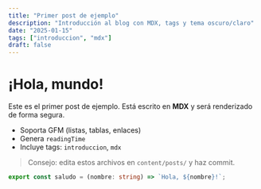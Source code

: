```yaml
---
title: "Primer post de ejemplo"
description: "Introducción al blog con MDX, tags y tema oscuro/claro"
date: "2025-01-15"
tags: ["introduccion", "mdx"]
draft: false
---
```


# ¡Hola, mundo!

Este es el primer post de ejemplo. Está escrito en **MDX** y será renderizado de forma segura.

- Soporta GFM (listas, tablas, enlaces)
- Genera `readingTime`
- Incluye tags: `introduccion`, `mdx`

> Consejo: edita estos archivos en `content/posts/` y haz commit.

```ts
export const saludo = (nombre: string) => `Hola, ${nombre}!`;
```
